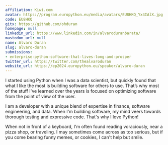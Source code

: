 ```yaml
---
affiliation: Kiwi.com
avatar: https://program.europython.eu/media/avatars/EU8HKQ_Yx4IAlX.jpg
code: EU8HKQ
gitx: https://github.com/ohduran
homepage: null
linkedin_url: https://www.linkedin.com/in/alvaroduranbarata/
mastodon_url: null
name: Alvaro Duran
slug: alvaro-duran
submissions:
- enterprise-python-software-that-lives-long-and-prosper
twitter_url: https://twitter.com/thealvaroduran
website_url: https://ep2024.europython.eu/speaker/alvaro-duran
---
```


I started using Python when I was a data scientist, but quickly found that what I like the most is building software for others to use. That’s why most of the stuff I've learned over the years is focused on optimizing software from the point of view of the user.

I am a developer with a unique blend of expertise in finance, software engineering, and data. When I'm building software, my mind veers towards thorough testing and expressive code. That's why I love Python!

When not in front of a keyboard, I'm often found reading voraciously, near a pizza shop, or traveling. I may sometimes come across as too serious, but if you come bearing funny memes, or cookies, I can't help but smile.
